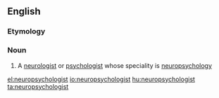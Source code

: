 ==English==

===Etymology===
{{prefix|neuro|psychologist|lang=en}}

===Noun===
{{en-noun}}

# A [[neurologist]] or [[psychologist]] whose speciality is [[neuropsychology]]

[[el:neuropsychologist]]
[[io:neuropsychologist]]
[[hu:neuropsychologist]]
[[ta:neuropsychologist]]